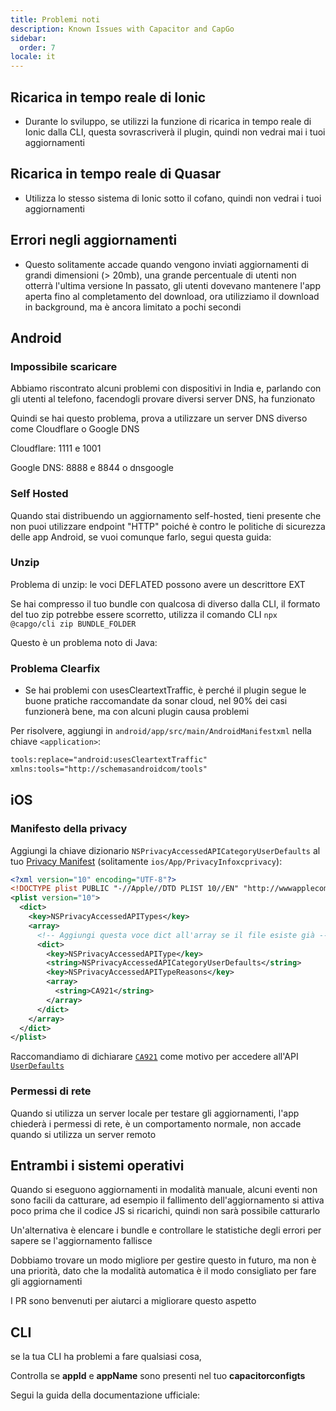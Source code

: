 ```yaml
---
title: Problemi noti
description: Known Issues with Capacitor and CapGo
sidebar:
  order: 7
locale: it
---
```



## Ricarica in tempo reale di Ionic

* Durante lo sviluppo, se utilizzi la funzione di ricarica in tempo reale di Ionic dalla CLI, questa sovrascriverà il plugin, quindi non vedrai mai i tuoi aggiornamenti

## Ricarica in tempo reale di Quasar

* Utilizza lo stesso sistema di Ionic sotto il cofano, quindi non vedrai i tuoi aggiornamenti

## Errori negli aggiornamenti

* Questo solitamente accade quando vengono inviati aggiornamenti di grandi dimensioni (> 20mb), una grande percentuale di utenti non otterrà l'ultima versione
In passato, gli utenti dovevano mantenere l'app aperta fino al completamento del download, ora utilizziamo il download in background, ma è ancora limitato a pochi secondi

## Android

### Impossibile scaricare

Abbiamo riscontrato alcuni problemi con dispositivi in India e, parlando con gli utenti al telefono, facendogli provare diversi server DNS, ha funzionato

Quindi se hai questo problema, prova a utilizzare un server DNS diverso come Cloudflare o Google DNS

Cloudflare: 1111 e 1001

Google DNS: 8888 e 8844 o dnsgoogle

<LinkCard
	title="Come configurare un server DNS preferito su Android?"
	href="https://wwwandroidpolicecom/use-preferred-dns-server-android-tutorial/"
/>

### Self Hosted
Quando stai distribuendo un aggiornamento self-hosted, tieni presente che non puoi utilizzare endpoint "HTTP" poiché è contro le politiche di sicurezza delle app Android, se vuoi comunque farlo, segui questa guida:

<LinkCard
	title="Come consentire tutti i tipi di connessione di rete HTTP e HTTPS in Android (9) Pie?"
	href="https://stackoverflowcom/a/51902630/5511370"
/>

### Unzip 

Problema di unzip: le voci DEFLATED possono avere un descrittore EXT

Se hai compresso il tuo bundle con qualcosa di diverso dalla CLI, il formato del tuo zip potrebbe essere scorretto, utilizza il comando CLI `npx @capgo/cli zip BUNDLE_FOLDER`

Questo è un problema noto di Java:

<LinkCard
	title="Problema di unzip: le voci DEFLATED possono avere un descrittore EXT"
	href="https://bugsopenjdkorg/browse/JDK-8143613"
/>

### Problema Clearfix

* Se hai problemi con usesCleartextTraffic, è perché il plugin segue le buone pratiche raccomandate da sonar cloud, nel 90% dei casi funzionerà bene, ma con alcuni plugin causa problemi

Per risolvere, aggiungi in `android/app/src/main/AndroidManifestxml` nella chiave `<application>`:

```xml
tools:replace="android:usesCleartextTraffic"
xmlns:tools="http://schemasandroidcom/tools"
```

## iOS

### Manifesto della privacy

Aggiungi la chiave dizionario `NSPrivacyAccessedAPICategoryUserDefaults` al tuo [Privacy Manifest](https://capacitorjscom/docs/ios/privacy-manifest) (solitamente `ios/App/PrivacyInfoxcprivacy`):

```xml
<?xml version="10" encoding="UTF-8"?>
<!DOCTYPE plist PUBLIC "-//Apple//DTD PLIST 10//EN" "http://wwwapplecom/DTDs/PropertyList-10dtd">
<plist version="10">
  <dict>
    <key>NSPrivacyAccessedAPITypes</key>
    <array>
      <!-- Aggiungi questa voce dict all'array se il file esiste già -->
      <dict>
        <key>NSPrivacyAccessedAPIType</key>
        <string>NSPrivacyAccessedAPICategoryUserDefaults</string>
        <key>NSPrivacyAccessedAPITypeReasons</key>
        <array>
          <string>CA921</string>
        </array>
      </dict>
    </array>
  </dict>
</plist>
```

Raccomandiamo di dichiarare [`CA921`](https://developerapplecom/documentation/bundleresources/privacy_manifest_files/describing_use_of_required_reason_api#4278401) come motivo per accedere all'API [`UserDefaults`](https://developerapplecom/documentation/foundation/userdefaults)

### Permessi di rete

Quando si utilizza un server locale per testare gli aggiornamenti, l'app chiederà i permessi di rete, è un comportamento normale, non accade quando si utilizza un server remoto

## Entrambi i sistemi operativi

Quando si eseguono aggiornamenti in modalità manuale, alcuni eventi non sono facili da catturare, ad esempio il fallimento dell'aggiornamento si attiva poco prima che il codice JS si ricarichi, quindi non sarà possibile catturarlo

Un'alternativa è elencare i bundle e controllare le statistiche degli errori per sapere se l'aggiornamento fallisce

Dobbiamo trovare un modo migliore per gestire questo in futuro, ma non è una priorità, dato che la modalità automatica è il modo consigliato per fare gli aggiornamenti

I PR sono benvenuti per aiutarci a migliorare questo aspetto

## CLI

se la tua CLI ha problemi a fare qualsiasi cosa,

Controlla se **appId** e **appName** sono presenti nel tuo **capacitorconfigts**

Segui la guida della documentazione ufficiale:

<LinkCard
	title="Configurazione Capacitor"
	href="https://capacitorjscom/docs/config"
/>